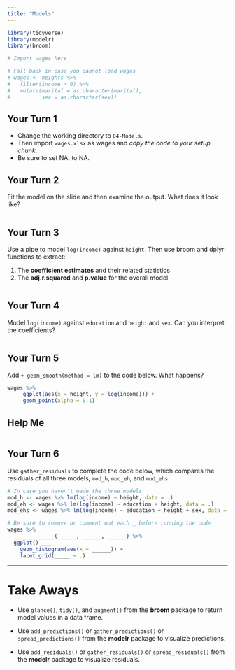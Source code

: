 ```yaml
---
title: "Models"
---
```


```r
library(tidyverse)
library(modelr)
library(broom)

# Import wages here

# Fall back in case you cannot load wages
# wages <- heights %>%
#   filter(income > 0) %>%
#   mutate(marital = as.character(marital),
#          sex = as.character(sex))
```

## Your Turn 1

* Change the working directory to `04-Models`. 
* Then import `wages.xlsx` as wages and *copy the code to your setup chunk*.
* Be sure to set NA: to NA.

## Your Turn 2

Fit the model on the slide and then examine the output. What does it look like?

```r

```

## Your Turn 3

Use a pipe to model `log(income)` against `height`. Then use broom and dplyr functions to extract:

1. The **coefficient estimates** and their related statistics 
2. The **adj.r.squared** and **p.value** for the overall model

```r

```


## Your Turn 4

Model `log(income)` against `education` and `height` and `sex`. Can you interpret the coefficients?

```r

```

## Your Turn 5

Add `+ geom_smooth(method = lm)` to the code below. What happens?

```r
wages %>%
     ggplot(aes(x = height, y = log(income))) +
     geom_point(alpha = 0.1)
```

## Help Me

```r

```


## Your Turn 6

Use `gather_residuals` to complete the code below, which compares the residuals of all three models, `mod_h`, `mod_eh`, and `mod_ehs`.

```r

# In case you haven't made the three models
mod_h <- wages %>% lm(log(income) ~ height, data = .)
mod_eh <- wages %>% lm(log(income) ~ education + height, data = .)
mod_ehs <- wages %>% lm(log(income) ~ education + height + sex, data = .)

# Be sure to remove or comment out each _ before running the code
wages %>% 
  _____________(______, ______, ______) %>% 
  ggplot() ___ 
    geom_histogram(aes(x = ______)) +
    facet_grid(_____ ~ .)
```

***

# Take Aways

* Use `glance()`, `tidy()`, and `augment()` from the **broom** package to return model values in a data frame.

* Use `add_predictions()` or `gather_predictions()` or `spread_predictions()` from the **modelr** package to visualize predictions.

* Use `add_residuals()` or `gather_residuals()` or `spread_residuals()` from the **modelr** package to visualize residuals.
